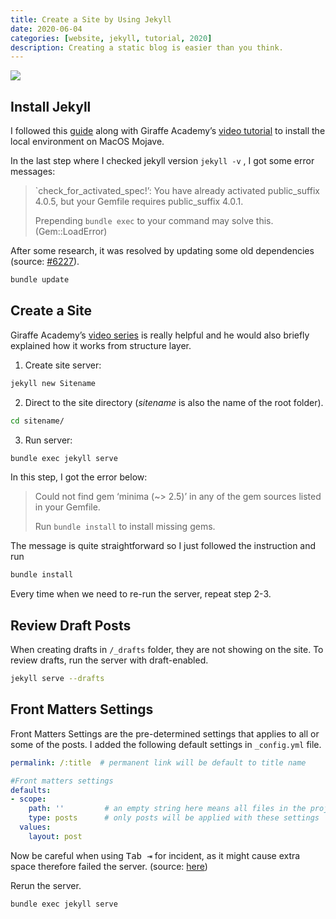 ```yaml
---
title: Create a Site by Using Jekyll
date: 2020-06-04
categories: [website, jekyll, tutorial, 2020]
description: Creating a static blog is easier than you think.
---
```


![](Jekyll.png)

## Install Jekyll

I followed this [guide](https://jekyllrb.com/docs/installation/macos/) along with Giraffe Academy's [video tutorial](https://youtu.be/WhrU9m82Wm8) to install the local environment on MacOS Mojave.

In the last step where I checked jekyll version `jekyll -v` , I got some error messages:

> `check_for_activated_spec!': You have already activated public_suffix 4.0.5, but your Gemfile requires public_suffix 4.0.1.
>
> Prepending `bundle exec` to your command may solve this. (Gem::LoadError)

After some research, it was resolved by updating some old dependencies (source: [#6227](https://github.com/jekyll/jekyll/issues/6227)).

```bash
bundle update
```

## Create a Site

Giraffe Academy's [video series](https://youtu.be/pxua_1vyFck) is really helpful and he would also briefly explained how it works from structure layer.

1. Create site server:
```bash
jekyll new Sitename
```
2. Direct to the site directory (*sitename* is also the name of the root folder).
```bash
cd sitename/
```
3. Run server:
```bash
bundle exec jekyll serve
```

In this step, I got the error below:

> Could not find gem 'minima (~> 2.5)' in any of the gem sources listed in your Gemfile.
>
> Run `bundle install` to install missing gems.

The message is quite straightforward so I just followed the instruction and run

```bash
bundle install
```

Every time when we need to re-run the server, repeat step 2-3.

## Review Draft Posts
When creating drafts in `/_drafts` folder, they are not showing on the site. To review drafts, run the server with draft-enabled.

```bash
jekyll serve --drafts
```

## Front Matters Settings

Front Matters Settings are the pre-determined settings that applies to all or some of the posts. I added the following default settings in `_config.yml` file.

```yaml
permalink: /:title  # permanent link will be default to title name

#Front matters settings
defaults:
- scope:
    path: ''         # an empty string here means all files in the project
    type: posts      # only posts will be applied with these settings
  values:
    layout: post
```

Now be careful when using <kbd>Tab ⇥</kbd> for incident, as it might cause extra space therefore failed the server. (source: [here](https://stackoverflow.com/questions/33066015/jekyll-config-yml-did-not-find-expected-key-while-parsing-a-block-mapping))

Rerun the server.

```bash
bundle exec jekyll serve
```
